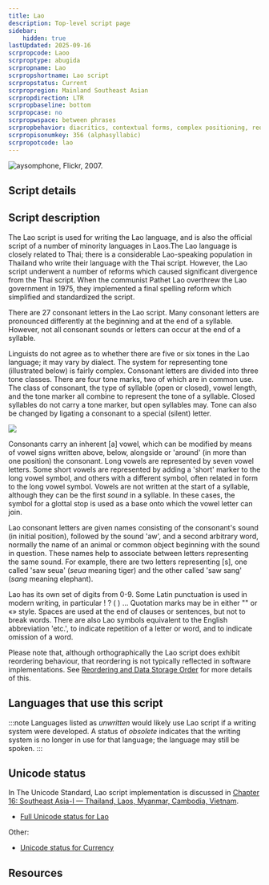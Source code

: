 ```yaml
---
title: Lao
description: Top-level script page
sidebar:
    hidden: true
lastUpdated: 2025-09-16
scrpropcode: Laoo
scrproptype: abugida
scrpropname: Lao
scrpropshortname: Lao script
scrpropstatus: Current
scrpropregion: Mainland Southeast Asian
scrpropdirection: LTR
scrpropbaseline: bottom
scrpropcase: no
scrpropwspace: between phrases
scrpropbehavior: diacritics, contextual forms, complex positioning, reordering, split graphs, required ligatures
scrpropisonumkey: 356 (alphasyllabic)
scrpropotcode: lao
---
```



![](../images/laoo-sample.png "aysomphone, Flickr, 2007.")

## Script details

<ScriptDetails />

## Script description

The Lao script is used for writing the Lao language, and is also the official script of a number of minority languages in Laos.The Lao language is closely related to Thai; there is a considerable Lao-speaking population in Thailand who write their language with the Thai script. However, the Lao script underwent a number of reforms which caused significant divergence from the Thai script. When the communist Pathet Lao overthrew the Lao government in 1975, they implemented a final spelling reform which simplified and standardized the script.

There are 27 consonant letters in the Lao script. Many consonant letters are pronounced differently at the beginning and at the end of a syllable. However, not all consonant sounds or letters can occur at the end of a syllable.

Linguists do not agree as to whether there are five or six tones in the Lao language; it may vary by dialect. The system for representing tone (illustrated below) is fairly complex. Consonant letters are divided into three tone classes. There are four tone marks, two of which are in common use. The class of consonant, the type of syllable (open or closed), vowel length, and the tone marker all combine to represent the tone of a syllable. Closed syllables do not carry a tone marker, but open syllables may. Tone can also be changed by ligating a consonant to a special (silent) letter.

![](../images/laoo-LaoTones.png.jpg)

Consonants carry an inherent [a] vowel, which can be modified by means of vowel signs written above, below, alongside or 'around' (in more than one position) the consonant. Long vowels are represented by seven vowel letters. Some short vowels are represented by adding a 'short' marker to the long vowel symbol, and others with a different symbol, often related in form to the long vowel symbol. Vowels are not written at the start of a syllable, although they can be the first _sound_ in a syllable. In these cases, the symbol for a glottal stop is used as a base onto which the vowel letter can join.

Lao consonant letters are given names consisting of the consonant's sound (in initial position), followed by the sound 'aw', and a second arbitrary word, normally the name of an animal or common object beginning with the sound in question. These names help to associate between letters representing the same sound. For example, there are two letters representing [s], one called 'saw seua' (_seua_ meaning tiger) and the other called 'saw sang' (_sang_ meaning elephant).

Lao has its own set of digits from 0-9. Some Latin punctuation is used in modern writing, in particular ! ? ( ) ... Quotation marks may be in either "" or «» style. Spaces are used at the end of clauses or sentences, but not to break words.  There are also Lao symbols equivalent to the English abbreviation 'etc.', to indicate repetition of a letter or word, and to indicate omission of a word.

Please note that, although orthographically the Lao script does exhibit reordering behaviour, that reordering is not typically reflected in software implementations. See [Reordering and Data Storage Order](https://scriptsource.org/entry/l5bvp27v3r) for more details of this.

## Languages that use this script

:::note
Languages listed as _unwritten_ would likely use Lao script if a writing system were developed. A status of _obsolete_ indicates that the writing system is no longer in use for that language; the language may still be spoken.
:::

<WsList script='Laoo' wsMax='5' />

## Unicode status

In The Unicode Standard, Lao script implementation is discussed in [Chapter 16: Southeast Asia-I — Thailand, Laos, Myanmar, Cambodia, Vietnam](https://www.unicode.org/versions/latest/core-spec/chapter-16/#G10988).

- [Full Unicode status for Lao](/scrlang/unicode/laoo-unicode)

Other:

- [Unicode status for Currency](/scrlang/unicode/x-currency-unicode)


## Resources

<ScriptResources detailSummary='seemore' />

